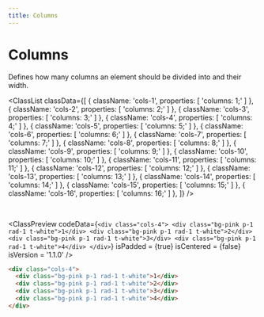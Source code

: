 ```yaml
---
title: Columns
---
```



# Columns

Defines how many columns an element should be divided into and their width.

<ClassList
  classData={[
    {
      className: 'cols-1',
      properties: [
        'columns: 1;'
      ]
    },
    {
      className: 'cols-2',
      properties: [
        'columns: 2;'
      ]
    },
    {
      className: 'cols-3',
      properties: [
        'columns: 3;'
      ]
    },
    {
      className: 'cols-4',
      properties: [
        'columns: 4;'
      ]
    },
    {
      className: 'cols-5',
      properties: [
        'columns: 5;'
      ]
    },
    {
      className: 'cols-6',
      properties: [
        'columns: 6;'
      ]
    },
    {
      className: 'cols-7',
      properties: [
        'columns: 7;'
      ]
    },
    {
      className: 'cols-8',
      properties: [
        'columns: 8;'
      ]
    },
    {
      className: 'cols-9',
      properties: [
        'columns: 9;'
      ]
    },
    {
      className: 'cols-10',
      properties: [
        'columns: 10;'
      ]
    },
    {
      className: 'cols-11',
      properties: [
        'columns: 11;'
      ]
    },
    {
      className: 'cols-12',
      properties: [
        'columns: 12;'
      ]
    },
    {
      className: 'cols-13',
      properties: [
        'columns: 13;'
      ]
    },
    {
      className: 'cols-14',
      properties: [
        'columns: 14;'
      ]
    },
    {
      className: 'cols-15',
      properties: [
        'columns: 15;'
      ]
    },
    {
      className: 'cols-16',
      properties: [
        'columns: 16;'
      ]
    },
  ]}
/>

<br />

<ClassPreview
  codeData={`
    <div class="cols-4">
      <div class="bg-pink p-1 rad-1 t-white">1</div>
      <div class="bg-pink p-1 rad-1 t-white">2</div>
      <div class="bg-pink p-1 rad-1 t-white">3</div>
      <div class="bg-pink p-1 rad-1 t-white">4</div>
    </div>
  `}
  isPadded = {true}
  isCentered = {false}
  isVersion = '1.1.0'
/>

```html
<div class="cols-4">
  <div class="bg-pink p-1 rad-1 t-white">1</div>
  <div class="bg-pink p-1 rad-1 t-white">2</div>
  <div class="bg-pink p-1 rad-1 t-white">3</div>
  <div class="bg-pink p-1 rad-1 t-white">4</div>
</div>
```